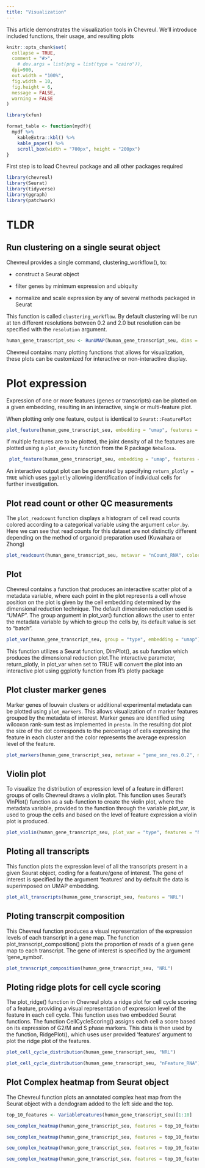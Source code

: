 ```yaml
---
title: "Visualization"
---
```

This article demonstrates the visualization tools in Chevreul. We'll introduce included functions, their usage, and resulting plots

```r
knitr::opts_chunk$set(
  collapse = TRUE,
  comment = "#>",
    # dev.args = list(png = list(type = "cairo")),
  dpi=900,
  out.width = "100%",
  fig.width = 10,
  fig.height = 6,
  message = FALSE,
  warning = FALSE
)

library(xfun)

format_table <- function(mydf){
  mydf %>% 
    kableExtra::kbl() %>% 
    kable_paper() %>% 
    scroll_box(width = "700px", height = "200px")
}

```

First step is to load Chevreul package and all other packages required 

```r
library(chevreul)
library(Seurat)
library(tidyverse)
library(ggraph)
library(patchwork)
```

# TLDR
## Run clustering on a single seurat object

Chevreul provides a single command, clustering_workflow(), to:

-   construct a Seurat object

-   filter genes by minimum expression and ubiquity

-   normalize and scale expression by any of several methods packaged in Seurat

This function is called `clustering_workflow`. By default clustering will be run at ten different resolutions between 0.2 and 2.0 but resolution can be specified with the `resolution` argument. 

```r
human_gene_transcript_seu <- RunUMAP(human_gene_transcript_seu, dims = 1:30)
```

Chevreul contains many plotting functions that allows for visualization, these plots can be customized for interactive or non-interactive display.

# Plot expression 

Expression of one or more features (genes or transcripts) can be plotted on a given embedding, resulting in an interactive, single or multi-feature plot. 

When plotting only one feature, output is identical to `Seurat::FeaturePlot` 
 
```r
plot_feature(human_gene_transcript_seu, embedding = "umap", features = "NRL", return_plotly = FALSE)

```

If multiple features are to be plotted, the joint density of all the features are plotted using a `plot_density` function from the R package `Nebulosa`.

```r
 plot_feature(human_gene_transcript_seu, embedding = "umap", features = c("NRL", "RHO"), return_plotly = FALSE) 
```

An interactive output plot can be generated by specifying `return_plotly = TRUE` which uses `ggplotly` allowing identification of individual cells for further investigation.

## Plot read count or other QC measurements

The `plot_readcount` function displays a histogram of cell read counts colored according to a categorical variable using the argument `color.by`. Here we can see that read counts for this dataset are not distinctly different depending on the method of organoid preparation used (Kuwahara or Zhong)

```r
plot_readcount(human_gene_transcript_seu, metavar = "nCount_RNA", color.by = "Prep.Method")
```

## Plot

Chevreul contains a function that produces an interactive scatter plot of a metadata variable, where each point in the plot represents a cell whose position on the plot is given by the cell embedding determined by the dimensional reduction technique. The default dimension reduction used is "UMAP". The group argument in plot_var() function allows the user to enter the metadata variable by which to group the cells by, its default value is set to "batch".

```r
plot_var(human_gene_transcript_seu, group = "type", embedding = "umap")

```

This function utilizes a Seurat function, DimPlot(), as sub function which produces the dimensional reduction plot.The interactive parameter, return_plotly, in plot_var when set to TRUE will convert the plot into an interactive plot using ggplotly function from R's plotly package

## Plot cluster marker genes  

Marker genes of louvain clusters or additional experimental metadata can be plotted using `plot_markers`. This allows visualization of n marker features grouped by the metadata of interest. Marker genes are identified using wilcoxon rank-sum test as implemented in `presto`. In the resulting dot plot the size of the dot corresponds to the percentage of cells expressing the feature in each cluster and the color represents the average expression level of the feature. 


```r
plot_markers(human_gene_transcript_seu, metavar = "gene_snn_res.0.2", marker_method = "presto")
```


## Violin plot

To visualize the distribution of expression level of a feature in different groups of cells Chevreul draws a violin plot. This function uses Seurat's VInPlot() function as a sub-function to create the violin plot, where the metadata variable, provided to the function through the variable plot_var, is used to group the cells and based on the level of feature expression a violin plot is produced. 

```r
plot_violin(human_gene_transcript_seu, plot_var = "type", features = "NRL")
```


## Ploting all transcripts 

This function plots the expression level of all the transcripts present in a given Seurat object, coding for a feature/gene of interest. The gene of interest is specified by the argument 'features' and by default the data is superimposed on UMAP embedding. 

```r

plot_all_transcripts(human_gene_transcript_seu, features = "NRL") 

```


## Ploting transcrpit composition

This Chevreul function produces a visual representation of the expression levels of each transcript in a gene map. The function plot_transcript_composition() plots the proportion of reads of a given gene map to each transcript. The gene of interest is specified by the argument 'gene_symbol'. 
 
```r

plot_transcript_composition(human_gene_transcript_seu, "NRL")

```


## Ploting ridge plots for cell cycle scoring 

The plot_ridge() function in Chevreul plots a ridge plot for cell cycle scoring of a feature, providing a visual representation of expression level of the feature in each cell cycle. This function uses two embedded Seurat functions. The function CellCycleScoring() assigns each cell a score based on its expression of G2/M and S phase markers. This data is then used by the function, RidgePlot(), which uses user provided 'features' argument to plot the ridge plot of the features.

```r

plot_cell_cycle_distribution(human_gene_transcript_seu, "NRL") 

plot_cell_cycle_distribution(human_gene_transcript_seu, "nFeature_RNA")

```


## Plot Complex heatmap from Seurat object 

The Chevreul function plots an annotated complex heat map from the Seurat object with a dendogram added to the left side and the top.


```r
top_10_features <- VariableFeatures(human_gene_transcript_seu)[1:10]

seu_complex_heatmap(human_gene_transcript_seu, features = top_10_features, group.by = "gene_snn_res.0.2")

seu_complex_heatmap(human_gene_transcript_seu, features = top_10_features, group.by = "gene_snn_res.0.2", col_arrangement = "average")

seu_complex_heatmap(human_gene_transcript_seu, features = top_10_features, group.by = c("Prep.Method", "gene_snn_res.0.2"), col_arrangement = "gene_snn_res.0.2")

seu_complex_heatmap(human_gene_transcript_seu, features = top_10_features, group.by = c("Prep.Method", "gene_snn_res.0.2"), col_arrangement = "Prep.Method")


```
